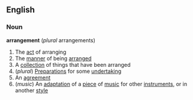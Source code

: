 ==English==
===Noun===
'''arrangement''' (''plural'' arrangements)
#The [[act]] of arranging
#The [[manner]] of being [[arrange]]d
#A [[collection]] of things that have been arranged
#(''plural'') [[Preparation]]s for some [[undertaking]]
#An [[agreement]]
#(''music'') An [[adaptation]] of a [[piece]] of [[music]] for other [[instrument]]s, or in another [[style]]